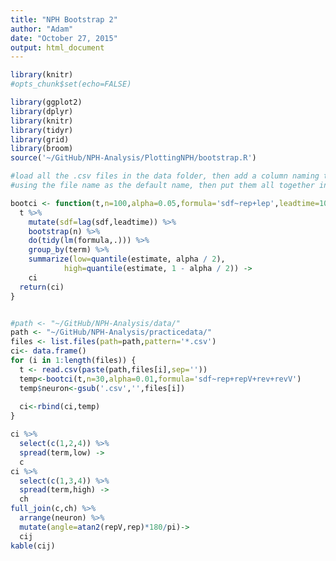 ```yaml
---
title: "NPH Bootstrap 2"
author: "Adam"
date: "October 27, 2015"
output: html_document
---
```


```r
library(knitr)
#opts_chunk$set(echo=FALSE)
```

```r
library(ggplot2)
library(dplyr)
library(knitr)
library(tidyr)
library(grid)
library(broom)
source('~/GitHub/NPH-Analysis/PlottingNPH/bootstrap.R')
```

```r
#load all the .csv files in the data folder, then add a column naming the neuron, 
#using the file name as the default name, then put them all together in one long data frame

bootci <- function(t,n=100,alpha=0.05,formula='sdf~rep+lep',leadtime=10){
  t %>%
    mutate(sdf=lag(sdf,leadtime)) %>%
    bootstrap(n) %>%
    do(tidy(lm(formula,.))) %>%
    group_by(term) %>%
    summarize(low=quantile(estimate, alpha / 2),
            high=quantile(estimate, 1 - alpha / 2)) ->
    ci
  return(ci)
}


#path <- "~/GitHub/NPH-Analysis/data/"
path <- "~/GitHub/NPH-Analysis/practicedata/"
files <- list.files(path=path,pattern='*.csv')
ci<- data.frame()
for (i in 1:length(files)) {
  t <- read.csv(paste(path,files[i],sep=''))
  temp<-bootci(t,n=30,alpha=0.01,formula='sdf~rep+repV+rev+revV')
  temp$neuron<-gsub('.csv','',files[i])
  
  ci<-rbind(ci,temp)
}
```



```r
ci %>% 
  select(c(1,2,4)) %>% 
  spread(term,low) -> 
  c
ci %>% 
  select(c(1,3,4)) %>% 
  spread(term,high) -> 
  ch
full_join(c,ch) %>%
  arrange(neuron) %>%
  mutate(angle=atan2(repV,rep)*180/pi)->
  cij
kable(cij)

```